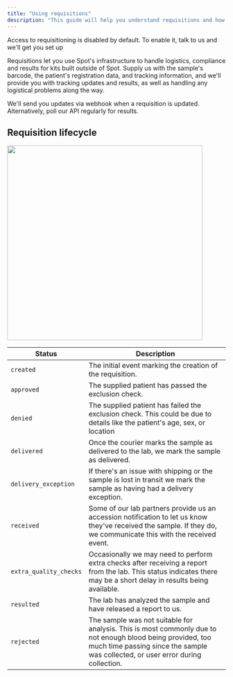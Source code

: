 ```yaml
---
title: "Using requisitions"
description: "This guide will help you understand requisitions and how to use them."
---
```


<Warning>Access to requisitioning is disabled by default. To enable it, talk to us and we'll get you set up</Warning>

Requisitions let you use Spot's infrastructure to handle logistics, compliance and results for kits built outside of
Spot. Supply us with the sample's barcode, the patient's registration data, and tracking information, and we'll provide
you with tracking updates and results, as well as handling any logistical problems along the way.

We'll send you updates via webhook when a requisition is updated. Alternatively, poll our API regularly for
results.

## Requisition lifecycle

<Frame caption="Requisitions will always possess a created event and either an approved or denied event from the time of creation. If you don't supply tracking information, then the delivered and delivery_exception statuses will be skipped.">
  <img src="/img/requisition-lifecycle.png" width="450"/>
</Frame>

| Status | Description |
|--------|-------------|
| `created` | The initial event marking the creation of the requisition. |
| `approved` | The supplied patient has passed the exclusion check. |
| `denied` | The supplied patient has failed the exclusion check. This could be due to details like the patient's age, sex, or location |
| `delivered` | Once the courier marks the sample as delivered to the lab, we mark the sample as delivered. |
| `delivery_exception` | If there's an issue with shipping or the sample is lost in transit we mark the sample as having had a delivery exception. |
| `received` | Some of our lab partners provide us an accession notification to let us know they've received the sample. If they do, we communicate this with the received event. |
| `extra_quality_checks` | Occasionally we may need to perform extra checks after receiving a report from the lab. This status indicates there may be a short delay in results being available.|
| `resulted` | The lab has analyzed the sample and have released a report to us. |
| `rejected` | The sample was not suitable for analysis. This is most commonly due to not enough blood being provided, too much time passing since the sample was collected, or user error during collection. |

